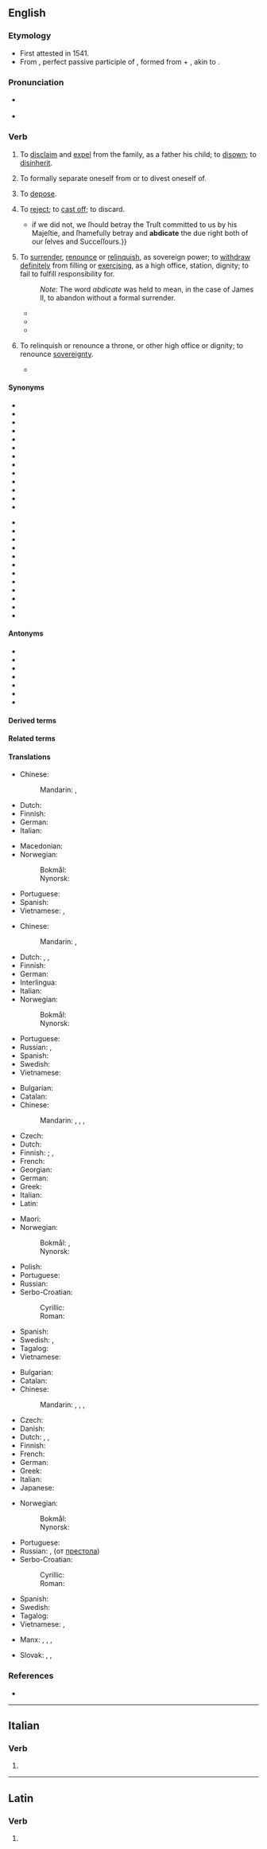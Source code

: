 ==English==

===Etymology===
{{root|en|ine-pro|*deyḱ-}}
* First attested in 1541.
* From {{der|en|la|abdicātus||renounced}}, perfect passive participle of {{m|la|abdicō||renounce, reject, disclaim}}, formed from {{m|la|ab||away}} + {{m|la|dicō||proclaim, dedicate, declare}}, akin to {{m|la|dīcō||say}}.

===Pronunciation===
* {{a|RP}} {{IPA|en|/ˈæb.dɪˌkeɪt/}}
* {{audio|en|En-us-abdicate.ogg|Audio (US)}}

===Verb===
{{en-verb}}

# {{lb|en|transitive|obsolete}} To [[disclaim]] and [[expel]] from the family, as a father his child; to [[disown]]; to [[disinherit]]. {{defdate|mid 16th – early 19th c.}}
# {{lb|en|transitive|reflexive|obsolete}} To formally separate oneself from or to divest oneself of. {{defdate|mid 16th – late 17th c.}}
# {{lb|en|transitive|obsolete}} To [[depose]]. {{defdate|early 17th – late 18th c.}}
# {{lb|en|transitive|obsolete}} To [[reject]]; to [[cast off]]; to discard. {{defdate|mid 16th – late 17th c.}}
#* {{RQ:Hall Olive-Tree|chapter=Hard Measure|page=48|passage=[W]e were legally call'd by his Majeſties writ to give our Attendance in Parliament, {{...}} if we did not, we ſhould betray the Truſt committed to us by his Majeſtie, and ſhamefully betray and '''abdicate''' the due right both of our ſelves and Succeſſours.}}
# {{lb|en|transitive}} To [[surrender]], [[renounce]] or [[relinquish]], as sovereign power; to [[withdraw]] [[definitely]] from filling or [[exercising]], as a high office, station, dignity; to fail to fulfill responsibility for. {{defdate|from mid 17th c.}}
#: {{ux|en|to '''abdicate''' the throne, the crown, the [[papacy]]}}
#: ''Note:'' The word ''abdicate'' was held to mean, in the case of James II, to abandon without a formal surrender.
#* {{RQ:Gibbon Roman Empire|passage=The cross-bearers '''abdicated''' their service.}}
#* {{RQ:Burke Revolution in France|passage=He '''abdicates''' all right to be his own governor.}}
#* {{quote-book|en|title=History of England from the Fall of Wolsey to the Death of Elizabeth|author={{w|James Anthony Froude}}|year=1856|passage=The understanding '''abdicates''' its functions.}}
# {{lb|en|intransitive}} To relinquish or renounce a throne, or other high office or dignity; to renounce [[sovereignty]]. {{defdate|First attested in the early 18th c.}}
#* {{RQ:Burke Revolution in France|passage=Though a king may '''abdicate''' for his own person, he cannot '''abdicate''' for the monarchy.}}

====Synonyms====
{{rel-top|synonyms of "abdicate"}}
* {{l|en|abandon}}
* {{l|en|abjure}}
* {{l|en|cast aside}}
* {{l|en|cast off}}
* {{l|en|cede}}
* {{l|en|desert}}
* {{l|en|disinherit}}
* {{l|en|disown}}
* {{l|en|forego}}
* {{l|en|forsake}}
* {{l|en|give up}}
* {{l|en|quit}}
* {{l|en|refuse}}
{{rel-mid}}
* {{l|en|reject}}
* {{l|en|relent}}
* {{l|en|relinquish}}
* {{l|en|renounce}}
* {{l|en|repudiate}}
* {{l|en|resign}}
* {{l|en|retire}}
* {{l|en|stand down}}
* {{l|en|surrender}}
* {{l|en|vacate}}
* {{l|en|waive}}
* {{l|en|yield}}
{{rel-bottom}}

====Antonyms====
* {{l|en|claim}}
* {{l|en|grasp}}
* {{l|en|maintain}}
* {{l|en|occupy}}
* {{l|en|retain}}
* {{l|en|seize}}
* {{l|en|usurp}}

====Derived terms====
{{col4|en
|abdicable
|abdicant
|abdication
|abdicator
}}

====Related terms====
{{rootsee|en|deyḱ}}

====Translations====
{{trans-top-also|to disclaim and expel from family|disinherit}}
* Chinese:
*: Mandarin: {{t+|cmn|辭職}}, {{t+|cmn|辞职|tr=cízhí}}
* Dutch: {{t+|nl|onterven}}
* Finnish: {{t+|fi|hylätä}}
* German: {{t+|de|ausstoßen}}
* Italian: {{t+|it|abdicare}}
{{trans-mid}}
* Macedonian: {{t|mk|се откажува}}
* Norwegian:
*: Bokmål: {{t|no|fornekte}}
*: Nynorsk: {{t|nn|fornekte}}
* Portuguese: {{t|pt|deserdar}}
* Spanish: {{t+|es|abdicar}}
* Vietnamese: {{t+|vi|từ bỏ}}, {{t+|vi|bỏ}}
{{trans-bottom}}

{{trans-top|to formally separate oneself from or to divest oneself of}}
{{trans-mid}}
{{trans-bottom}}

{{trans-see|to depose|depose}}

{{trans-top|to reject, cast off, discard}}
* Chinese:
*: Mandarin: {{t+|cmn|拒絕}}, {{t+|cmn|拒绝|tr=jùjué}}
* Dutch: {{t+|nl|weigeren}}, {{t+|nl|afwijzen}}, {{t+|nl|verstoten}}
* Finnish: {{t+|fi|hylätä}}
* German: {{t+|de|verweigern}}
* Interlingua: {{t|ia|abdicar}}
* Italian: {{t+|it|abdicare}}
* Norwegian:
*: Bokmål: {{t|no|avvise}}
*: Nynorsk: {{t|nn|avvise}}
{{trans-mid}}
* Portuguese: {{t+|pt|abdicar}}
* Russian: {{t+|ru|отка́зываться|impf}}, {{t+|ru|отказа́ться|pf}}
* Spanish: {{t+|es|abdicar}}
* Swedish: {{t+|sv|avvisa}}
* Vietnamese: {{t+|vi|từ bỏ}}
{{trans-bottom}}

{{trans-top|to surrender or relinquish as sovereign power; to withdraw from filling or exercising}}
* Bulgarian: {{t|bg|отказвам се от}}
* Catalan: {{t+|ca|abdicar}}
* Chinese:
*: Mandarin: {{qualifier|give up throne}} {{t+|cmn|禪讓}}, {{t+|cmn|禅让|tr=shànràng}}, {{qualifier|leave any position}} {{t+|cmn|退位|tr=tuìwèi}}, {{t+|cmn|退出|tr=tuìchū}}
* Czech: {{t+|cs|abdikovat}}
* Dutch: {{t|nl|afstand doen|alt=afstand doen van}}
* Finnish: {{t|fi|[[luopua]] [[kruunusta]]}} {{q|give up throne}}; {{t|fi|[[erota]] [[virasta]]}}, {{t|fi|[[erota]] [[tehtävästä]]}} {{q|leave an office}}
* French: {{t+|fr|abdiquer}}
* Georgian: {{t|ka|გადადგომა}}
* German: {{t+|de|abdanken}}
* Greek: {{t+|el|αποποιούμαι}}
* Italian: {{t+|it|abdicare}}
* Latin: {{t+|la|abdicō}}
{{trans-mid}}
* Maori: {{t|mi|whakataka}}
* Norwegian:
*: Bokmål: {{t|no|frasi seg}}, {{t+|nb|abdisere}}
*: Nynorsk: {{t|nn|fråseie seg}}
* Polish: {{t+|pl|abdykować|impf|pf}}
* Portuguese: {{t+|pt|abdicar}}
* Russian: {{t|ru|[[слагать]] [[полномочие|полномочия]]}}
* Serbo-Croatian:
*: Cyrillic: {{t|sh|абдици́рати|impf|pf}}
*: Roman: {{t|sh|abdicírati|impf|pf}}
* Spanish: {{t+|es|abdicar}}
* Swedish: {{t+|sv|ge upp}}, {{t+|sv|avsäga sig}}
* Tagalog: {{t|tl|magbitiw}}
* Vietnamese: {{t+|vi|từ bỏ}}
{{trans-bottom}}

{{trans-top|to renounce a throne or other high office}}
* Bulgarian: {{t+|bg|абдикирам}}
* Catalan: {{t+|ca|abdicar}}
* Chinese:
*: Mandarin: {{qualifier|give up throne}} {{t+|cmn|禪讓}}, {{t+|cmn|禅让|tr=shànràng}}, {{qualifier|leave any position}} {{t+|cmn|退位|tr=tuìwèi}}, {{t+|cmn|退出|tr=tuìchū}}
* Czech: {{t+|cs|abdikovat}}
* Danish: {{t+|da|abdicere}}
* Dutch: {{t+check|nl|aftreden}}, {{t-check|nl|[[troonsafstand]] [[doen]]}} <!-- was "[[troonsafstand]] [[doen]]" - assumed sum-of-parts; if an idiom, remove the wikilinks to the individual words. see [[User:Kephir/gadgets/xte#Translation_fixing]] -->, {{t+check|nl|abdiceren}}
* Finnish: {{t+|fi|luopua}}
* French: {{t+|fr|abdiquer}}
* German: {{t+|de|abdanken}}
* Greek: {{t+|el|παραιτούμαι}}
* Italian: {{t+|it|abdicare}}
* Japanese: {{t+|ja|退位|tr=たいいする, taii suru|alt=退位する}}
{{trans-mid}}
* Norwegian:
*: Bokmål: {{t+|no|abdisere}}
*: Nynorsk: {{t|nn|abdisere}}
* Portuguese: {{t+|pt|abdicar}}
* Russian: {{t+|ru|отрека́ться|impf}}, {{t+|ru|отре́чься|pf}} (от [[престол]]а)
* Serbo-Croatian:
*: Cyrillic: {{t|sh|абдици́рати|impf|pf}}
*: Roman: {{t|sh|abdicírati|impf|pf}}
* Spanish: {{t+|es|abdicar}}
* Swedish: {{t+|sv|abdikera}}
* Tagalog: {{t|tl|magdimiti}} {{qualifier|formally}}
* Vietnamese: {{t+|vi|thoái vị}}, {{t|vi|từ ngôi}}
{{trans-bottom}}

{{checktrans-top}}
* Manx: {{t-check|gv|cur seose}}, {{t-check|gv|irree ass}} {{qualifier|post}}, {{t-check|gv|lhig voish}} {{qualifier|as right}}, {{t-check|gv|ceau|alt=ceau (jeh)}} {{qualifier|as responsibility, etc.}}
{{trans-mid}}
* Slovak: {{qualifier|úradu}} {{t-check|sk|vzdať|alt=vzdať sa}} <!-- was "[[vzdať]] sa" - assumed inflected form or vocalised spelling; please verify if linking is acceptable. see [[User:Kephir/gadgets/xte#Translation_fixing]] -->, {{t-check|sk|odstúpiť}}, {{t-check|sk|zriecť|alt=zriecť sa}} <!-- was "[[zriecť]] sa" - assumed inflected form or vocalised spelling; please verify if linking is acceptable. see [[User:Kephir/gadgets/xte#Translation_fixing]] -->
{{trans-bottom}}

===References===
* {{R:Webster 1913}}

----

==Italian==

===Verb===
{{head|it|verb form}}

# {{inflection of|it|abdicare||2|p|pres|indc|;|2|p|impr}}

----

==Latin==

===Verb===
{{la-verb-form|abdicāte}}

# {{inflection of|la|abdicō||2|p|pres|actv|impr}}